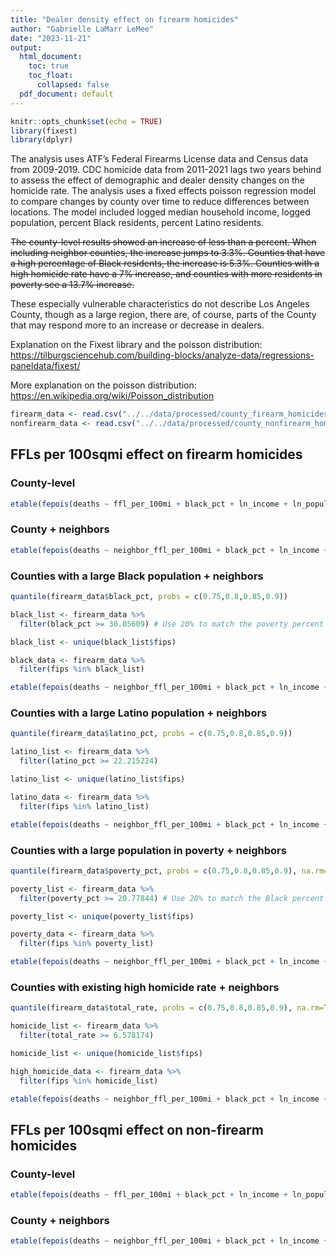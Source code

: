 ```yaml
---
title: "Dealer density effect on firearm homicides"
author: "Gabrielle LaMarr LeMee"
date: "2023-11-21"
output:
  html_document:
    toc: true
    toc_float:
      collapsed: false
  pdf_document: default
---
```


```r
knitr::opts_chunk$set(echo = TRUE)
library(fixest)
library(dplyr)
```

The analysis uses ATF's Federal Firearms License data and Census data from 2009-2019. CDC homicide data from 2011-2021 lags two years behind to assess the effect of demographic and dealer density changes on the homicide rate. The analysis uses a fixed effects poisson regression model to compare changes by county over time to reduce differences between locations. The model included logged median household income, logged population, percent Black residents, percent Latino residents. 

~~The county-level results showed an increase of less than a percent. When including neighbor counties, the increase jumps to 3.3%. Counties that have a high percentage of Black residents, the increase is 5.3%. Counties with a high homicide rate have a 7% increase, and counties with more residents in poverty see a 13.7% increase.~~

These especially vulnerable characteristics do not describe Los Angeles County, though as a large region, there are, of course, parts of the County that may respond more to an increase or decrease in dealers. 

Explanation on the Fixest library and the poisson distribution: <https://tilburgsciencehub.com/building-blocks/analyze-data/regressions-paneldata/fixest/>

More explanation on the poisson distribution: <https://en.wikipedia.org/wiki/Poisson_distribution>

```r
firearm_data <- read.csv("../../data/processed/county_firearm_homicides_dealers.csv")
nonfirearm_data <- read.csv("../../data/processed/county_nonfirearm_homicides_dealers.csv")
```

## FFLs per 100sqmi effect on firearm homicides

### County-level

```r
etable(fepois(deaths ~ ffl_per_100mi + black_pct + ln_income + ln_population | fips, firearm_data, cluster = ~fips))
```

### County + neighbors

```r
etable(fepois(deaths ~ neighbor_ffl_per_100mi + black_pct + ln_income + ln_population | fips, firearm_data, cluster = ~fips))
```

### Counties with a large Black population + neighbors

```r
quantile(firearm_data$black_pct, probs = c(0.75,0.8,0.85,0.9))

black_list <- firearm_data %>%
  filter(black_pct >= 30.05609) # Use 20% to match the poverty percent cutoff for an easy explanation in the story

black_list <- unique(black_list$fips)

black_data <- firearm_data %>%
  filter(fips %in% black_list)

etable(fepois(deaths ~ neighbor_ffl_per_100mi + black_pct + ln_income + ln_population | fips, black_data, cluster = ~fips))
```

### Counties with a large Latino population + neighbors

```r
quantile(firearm_data$latino_pct, probs = c(0.75,0.8,0.85,0.9))

latino_list <- firearm_data %>%
  filter(latino_pct >= 22.215224)

latino_list <- unique(latino_list$fips)

latino_data <- firearm_data %>%
  filter(fips %in% latino_list)

etable(fepois(deaths ~ neighbor_ffl_per_100mi + black_pct + ln_income + ln_population | fips, latino_data, cluster = ~fips))
```

### Counties with a large population in poverty + neighbors

```r
quantile(firearm_data$poverty_pct, probs = c(0.75,0.8,0.85,0.9), na.rm=TRUE)

poverty_list <- firearm_data %>%
  filter(poverty_pct >= 20.77844) # Use 20% to match the Black percent cutoff for an easy explanation in the story

poverty_list <- unique(poverty_list$fips)

poverty_data <- firearm_data %>%
  filter(fips %in% poverty_list)

etable(fepois(deaths ~ neighbor_ffl_per_100mi + black_pct + ln_income + ln_population | fips, poverty_data, cluster = ~fips))
```

### Counties with existing high homicide rate + neighbors

```r
quantile(firearm_data$total_rate, probs = c(0.75,0.8,0.85,0.9), na.rm=TRUE)

homicide_list <- firearm_data %>%
  filter(total_rate >= 6.578174)

homicide_list <- unique(homicide_list$fips)

high_homicide_data <- firearm_data %>%
  filter(fips %in% homicide_list)

etable(fepois(deaths ~ neighbor_ffl_per_100mi + black_pct + ln_income + ln_population | fips, high_homicide_data, cluster = ~fips))
```

## FFLs per 100sqmi effect on non-firearm homicides

### County-level

```r
etable(fepois(deaths ~ ffl_per_100mi + black_pct + ln_income + ln_population | fips, nonfirearm_data, cluster = ~fips))
```

### County + neighbors

```r
etable(fepois(deaths ~ neighbor_ffl_per_100mi + black_pct + ln_income + ln_population | fips, nonfirearm_data, cluster = ~fips))
```
